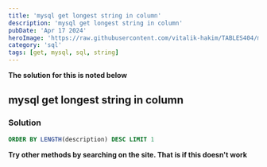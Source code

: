 ---
title: 'mysql get longest string in column'
description: 'mysql get longest string in column'
pubDate: 'Apr 17 2024'
heroImage: 'https://raw.githubusercontent.com/vitalik-hakim/TABLES404/main/error_b/sql.png'
category: 'sql'
tags: [get, mysql, sql, string]
---

**The solution for this is noted below**

## mysql get longest string in column

### Solution

```sql
ORDER BY LENGTH(description) DESC LIMIT 1
```
**Try other methods by searching on the site. That is if this doesn't work**
